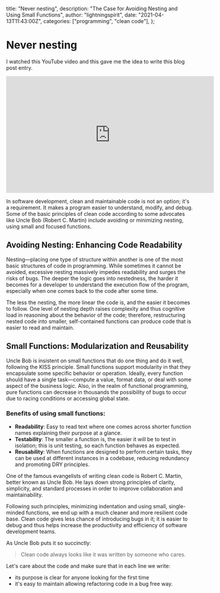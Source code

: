   title: "Never nesting",
  description: "The Case for Avoiding Nesting and Using Small Functions",
  author: "lightningspirit",
  date: "2021-04-13T11:43:00Z",
  categories: ["programming", "clean code"],
};

# Never nesting

I watched this YouTube video and this gave me the idea to write this blog post entry.

<iframe width="560" height="315" src="https://www.youtube.com/embed/CFRhGnuXG-4?si=Vtov1-1z7jY1lTmA" title="YouTube video player" frameborder="0" allow="accelerometer; autoplay; clipboard-write; encrypted-media; gyroscope; picture-in-picture; web-share" referrerpolicy="strict-origin-when-cross-origin" allowfullscreen></iframe>

In software development, clean and maintainable code is not an option; it's a requirement. It makes a program easier to understand, modify, and debug. Some of the basic principles of clean code according to some advocates like Uncle Bob (Robert C. Martin) include avoiding or minimizing nesting, using small and focused functions.

## Avoiding Nesting: Enhancing Code Readability

Nesting—placing one type of structure within another is one of the most basic structures of code in programming. While sometimes it cannot be avoided, excessive nesting massively impedes readability and surges the risks of bugs. The deeper the logic goes into nestedness, the harder it becomes for a developer to understand the execution flow of the program, especially when one comes back to the code after some time.

The less the nesting, the more linear the code is, and the easier it becomes to follow. One level of nesting depth raises complexity and thus cognitive load in reasoning about the behavior of the code; therefore, restructuring nested code into smaller, self-contained functions can produce code that is easier to read and maintain.

## Small Functions: Modularization and Reusability

Uncle Bob is insistent on small functions that do one thing and do it well, following the KISS principle. Small functions support modularity in that they encapsulate some specific behavior or operation. Ideally, every function should have a single task—compute a value, format data, or deal with some aspect of the business logic. Also, in the realm of functional programming, pure functions can decrease in thousands the possibility of bugs to occur due to racing conditions or accessing global state.

### Benefits of using small functions:

- **Readability**: Easy to read text where one comes across shorter function names explaining their purpose at a glance.
- **Testability**: The smaller a function is, the easier it will be to test in isolation; this is unit testing, so each function behaves as expected.
- **Reusability**: When functions are designed to perform certain tasks, they can be used at different instances in a codebase, reducing redundancy and promoting DRY principles.

One of the famous evangelists of writing clean code is Robert C. Martin, better known as Uncle Bob. He lays down strong principles of clarity, simplicity, and standard processes in order to improve collaboration and maintainability.

Following such principles, minimizing indentation and using small, single-minded functions, we end up with a much cleaner and more resilient code base. Clean code gives less chance of introducing bugs in it; it is easier to debug and thus helps increase the productivity and efficiency of software development teams.

As Uncle Bob puts it so succinctly:
> Clean code always looks like it was written by someone who cares.

Let's care about the code and make sure that in each line we write:
- its purpose is clear for anyone looking for the first time
- it's easy to maintain allowing refactoring code in a bug free way.
